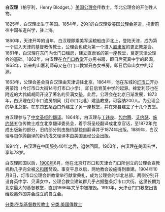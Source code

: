 '''白汉理'''（柏亨利，Henry Blodget，{{bd|1825年||1903年|}}）[[美国公理会|美国公理会]]传教士，华北公理会的开创性人物。

1825年，白汉理出生于美国。1854年，29岁的白汉理受[[美国公理会|美国公理会]]差遣，携妻前往中国布道兴学，驻上海。

1860年，天津开埠的当年，白汉理即乘美军运粮船由沪北上，登陆天津，成为第一个进入天津的基督教传教士，公理会也成为第一个进入[[直隶省|直隶省]]的更正教差会。1861年，白汉理在东门内仓门口租房，建立直隶省的第一座教堂，奠定天津公理会的基础。1862年，白汉理在[[仓门口教堂|仓门口教堂]]开办男书房，即日后究真中学的起源。1863年，新来的山嘉利师母又在仓门口教堂开办女书房，即日后仰山女中的起源。

1863年，公理会差会将白汉理由天津调往北京。1864年，他在东城的[[灯市口|灯市口]]开办男蒙馆（今灯市口大街14号灯市口小学），即日后育英中学的起源。裨爱利莎也在附近的大鹁鸪胡同开设了著名的贝满女塾。此后，公理会在北京日渐发展，1873年，白汉理在灯市口油房胡同（灯市口北巷）建造教堂，可容纳200人。为公理会的华北总部。在东四五条西口外建立了另一座教堂，并在郊县建立了十几个支堂。

白汉理参与了[[圣经汉语译本|中文圣经的翻译]]。1864年，白汉理与[[丁韪良|丁韪良]]、[[包尔腾|包尔腾]]、[[艾约瑟|艾约瑟]]、[[施约瑟|施约瑟]]五位传教士成立北京翻译委员会，着手将圣经翻译成北京官话，至1872年完成出版新约部分，旧约部分则由施约瑟独自翻译并于1874年出版。1889年，白汉理与包尔腾翻译的新约浅文理译本由美国圣经公会出版。

1894年，白汉理在中国服务40年之后，退休回国。1903年，白汉理在美国去世，享年78岁。

白汉理回国以后，[[1900年|1900年]]6月，他在北京灯市口和天津仓门口所创立的公理会宣教机构几乎完全被[[义和团|义和团]]焚毁。事变平息以后，两地教会设施得到重建。1904年10月8日，灯市口公理会新教堂举行献堂典礼，成为公理会的华北总部，两侧分别开设育英中学、贝满女中，公理会教会建筑群几乎占据整条灯市口大街。这里长期为北京最大的基督教堂，直到1966年文革中被摧毁。1910年，天津仓门口教堂出售给脱离外国差会成立的自立会。

{{天津基督教传教士}}
{{北京基督教传教士}}
[[分类:在华基督教传教士|分类:在华基督教传教士]]
[[分类:美國傳教士|分类:美國傳教士]]